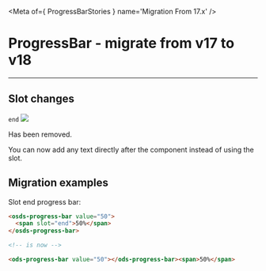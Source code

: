 
<Meta of={ ProgressBarStories } name='Migration From 17.x' />

# ProgressBar - migrate from v17 to v18
----

## Slot changes

`end` <img src="https://img.shields.io/badge/remove-FF0000" />

Has been removed.

You can now add any text directly after the component instead of using the slot.

## Migration examples

Slot end progress bar:
```html
<osds-progress-bar value="50">
  <span slot="end">50%</span>
</osds-progress-bar>

<!-- is now -->

<ods-progress-bar value="50"></ods-progress-bar><span>50%</span>
```

